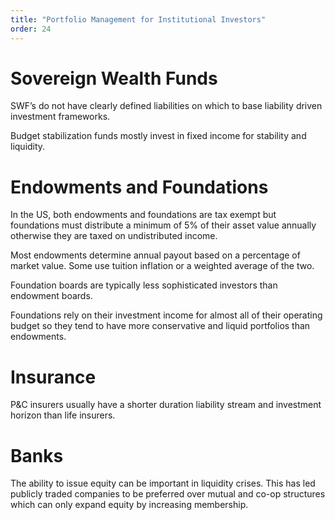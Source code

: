 ```yaml
---
title: "Portfolio Management for Institutional Investors"
order: 24
---
```


# Sovereign Wealth Funds

SWF's do not have clearly defined liabilities on which to base liability driven investment frameworks.

Budget stabilization funds mostly invest in fixed income for stability and liquidity.

# Endowments and Foundations

In the US, both endowments and foundations are tax exempt but foundations must distribute a minimum of 5% of their asset value annually otherwise they are taxed on undistributed income.

Most endowments determine annual payout based on a percentage of market value. Some use tuition inflation or a weighted average of the two.

Foundation boards are typically less sophisticated investors than endowment boards.

Foundations rely on their investment income for almost all of their operating budget so they tend to have more conservative and liquid portfolios than endowments.

# Insurance

P&C insurers usually have a shorter duration liability stream and investment horizon than life insurers.

# Banks

The ability to issue equity can be important in liquidity crises. This has led publicly traded companies to be preferred over mutual and co-op structures which can only expand equity by increasing membership.
